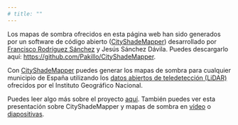 ```yaml
---
# title: ""
---
```


Los mapas de sombra ofrecidos en esta página web han sido generados por un software de código abierto ([CityShadeMapper](https://pakillo.github.io/CityShadeMapper)) desarrollado por [Francisco Rodríguez Sánchez](https://frodriguezsanchez.net) y Jesús Sánchez Dávila. Puedes descargarlo aquí: <https://github.com/Pakillo/CityShadeMapper>.

Con [CityShadeMapper](https://pakillo.github.io/CityShadeMapper) puedes generar los mapas de sombra para cualquier municipio de España utilizando los [datos abiertos de teledetección (LiDAR)](https://pnoa.ign.es/el-proyecto-pnoa-lidar) ofrecidos por el Instituto Geográfico Nacional.

Puedes leer algo más sobre el proyecto [aquí](https://frodriguezsanchez.net/post/mapas-de-sombra/). También puedes ver esta presentación sobre CityShadeMapper y mapas de sombra en [vídeo](https://youtu.be/XnvF17FjOpQ) o [diapositivas](https://doi.org/10.6084/m9.figshare.25435918.v1).


